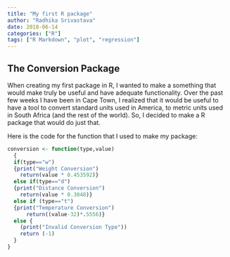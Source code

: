 ```yaml
---
title: "My first R package"
author: "Radhika Srivastava"
date: 2018-06-14
categories: ["R"]
tags: ["R Markdown", "plot", "regression"]
---
```




## The Conversion Package 


When creating my first package in R, I wanted to make a something that would make truly be useful and have adequate functionality. Over the past few weeks I have been in Cape Town, I realized that it would be useful to have a tool to convert standard units used in America, to metric units used in South Africa (and the rest of the world). So, I decided to make a R package that would do just that. 

Here is the code for the function that I used to make my package:

```r
conversion <- function(type,value)
  {
  if(type=="w")
  {print("Weight Conversion")
    return(value * 0.453592)}
  else if(type=="d")
  {print("Distance Conversion")
    return(value * 0.3048)}
  else if (type=="t")
  {print("Temperature Conversion")
      return((value-32)*.5556)}
  else {
    (print("Invalid Conversion Type"))
    return (-1)
  }
}
```


